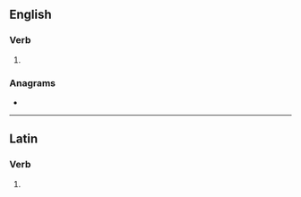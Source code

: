 {{also|évincés|évinces}}
==English==

===Verb===
{{head|en|verb form}}

# {{en-third-person singular of|evince}}

===Anagrams===
* {{anagrams|en|Venices}}

----

==Latin==

===Verb===
{{la-verb-form|ēvincēs}}

# {{inflection of|ēvincō||2|s|futr|actv|indc|lang=la}}